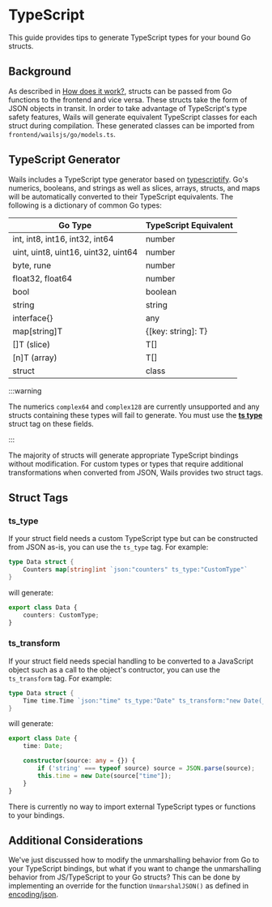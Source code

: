 # TypeScript

This guide provides tips to generate TypeScript types for your bound Go structs.

## Background

As described in [How does it work?](https://wails.io/docs/howdoesitwork), structs can be passed from Go functions to the frontend 
and vice versa. These structs take the form of JSON objects in transit. In order to take advantage of TypeScript's type safety features, 
Wails will generate equivalent TypeScript classes for each struct during compilation. These generated classes can be imported from 
`frontend/wailsjs/go/models.ts`.

## TypeScript Generator

Wails includes a TypeScript type generator based on [typescriptify](https://github.com/tkrajina/typescriptify-golang-structs). 
Go's numerics, booleans, and strings as well as slices, arrays, structs, and maps will be automatically converted to their
TypeScript equivalents. The following is a dictionary of common Go types:

| Go Type                             | TypeScript Equivalent |
| ----------------------------------- | --------------------- |
| int, int8, int16, int32, int64      | number                |
| uint, uint8, uint16, uint32, uint64 | number                |
| byte, rune                          | number                |
| float32, float64                    | number                |
| bool                                | boolean               |
| string                              | string                |
| interface{}                         | any                   |
| map[string]T                        | {[key: string]: T}    |
| []T  (slice)                        | T[]                   |
| [n]T (array)                        | T[]                   |
| struct                              | class                 |

:::warning

The numerics `complex64` and `complex128` are currently unsupported and any structs containing 
these types will fail to generate. You must use the [**ts type**](#ts_type) struct tag on these fields.

:::

The majority of structs will generate appropriate TypeScript bindings without modification. 
For custom types or types that require additional transformations when converted from JSON, Wails provides two struct tags.

## Struct Tags

### ts_type

If your struct field needs a custom TypeScript type but can be constructed from JSON as-is, you can use the `ts_type` tag. 
For example: 

```go
type Data struct {
    Counters map[string]int `json:"counters" ts_type:"CustomType"`
}
```

will generate:

```ts
export class Data {
    counters: CustomType;
}
```

### ts_transform

If your struct field needs special handling to be converted to a JavaScript object such as a call to the object's contructor, 
you can use the `ts_transform` tag. 
For example:

```go
type Data struct {
    Time time.Time `json:"time" ts_type:"Date" ts_transform:"new Date(__VALUE__)"`
}
```

will generate:

```ts
export class Date {
	time: Date;

    constructor(source: any = {}) {
        if ('string' === typeof source) source = JSON.parse(source);
        this.time = new Date(source["time"]);
    }
}
```

There is currently no way to import external TypeScript types or functions to your bindings.

## Additional Considerations

We've just discussed how to modify the unmarshalling behavior from Go to your TypeScript bindings, but what if you want to change 
the unmarshalling behavior from JS/TypeScript to your Go structs? This can be done by implementing an override for the function 
`UnmarshalJSON()` as defined in [encoding/json](https://pkg.go.dev/encoding/json).